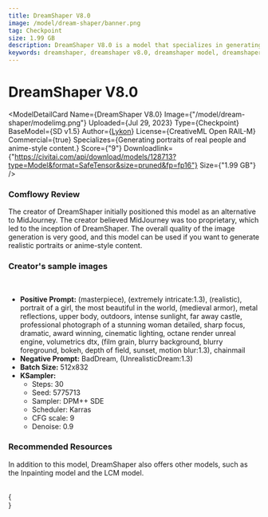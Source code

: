 ```yaml
---
title: DreamShaper V8.0
image: /model/dream-shaper/banner.png
tag: Checkpoint
size: 1.99 GB
description: DreamShaper V8.0 is a model that specializes in generating portraits of real people and anime-style content. It is a commercial model and is licensed under CreativeML Open RAIL-M.
keywords: dreamshaper, dreamshaper v8.0, dreamshaper model, dreamshaper v8.0 model, dreamshaper v8.0 review, dreamshaper v8.0 model review, dreamshaper v8.0 model details, dreamshaper v8.0 model information
---
```



# DreamShaper V8.0

<ModelDetailCard 
  Name={<span>DreamShaper V8.0</span>}
  Image={"/model/dream-shaper/modelimg.png"}
  Uploaded={<span>Jul 29, 2023</span>}
  Type={<span>Checkpoint</span>}
  BaseModel={<span>SD v1.5</span>}
  Author={<a href="https://civitai.com/user/Lykon">Lykon</a>}
  License={<span>CreativeML Open RAIL-M</span>}
  Commercial={true}
  Specializes={<span>Generating portraits of real people and anime-style content.</span>}
  Score={"9"}
  Downloadlink={"https://civitai.com/api/download/models/128713?type=Model&format=SafeTensor&size=pruned&fp=fp16"}
  Size={"1.99 GB"}
/>

### Comflowy Review

The creator of DreamShaper initially positioned this model as an alternative to MidJourney. The creator believed MidJourney was too proprietary, which led to the inception of DreamShaper. The overall quality of the image generation is very good, and this model can be used if you want to generate realistic portraits or anime-style content.

### Creator's sample images
<br/>
<PhotoProvider>
  <PhotoView src="/model/dream-shaper/001.jpg">
    <img src="/model/dream-shaper/001.jpg" alt="" className='rounded-lg'/>
  </PhotoView>
</PhotoProvider>

* **Positive Prompt:** (masterpiece), (extremely intricate:1.3), (realistic), portrait of a girl, the most beautiful in the world, (medieval armor), metal reflections, upper body, outdoors, intense sunlight, far away castle, professional photograph of a stunning woman detailed, sharp focus, dramatic, award winning, cinematic lighting, octane render  unreal engine,  volumetrics dtx, (film grain, blurry background, blurry foreground, bokeh, depth of field, sunset, motion blur:1.3), chainmail
* **Negative Prompt:** BadDream, (UnrealisticDream:1.3)
* **Batch Size:** 512x832
* **KSampler:**
  * Steps: 30
  * Seed: 5775713
  * Sampler: DPM++ SDE 
  * Scheduler: Karras
  * CFG scale: 9
  * Denoise: 0.9

### Recommended Resources

In addition to this model, DreamShaper also offers other models, such as the Inpainting model and the LCM model.

<br/>
{
  <div className="grid grid-cols-3 gap-4">
    <Cards 
      image={"/model/dream-shaper-xl/banner.png"}
      title={"DreamShaper XL"}
      href={"/model/dream-shaper-xl"}
      tag={"Checkpoint"}
      size={"6.46 GB"}
    />
    <Cards 
      image={"/model/dream-shaper-lcm/banner.png"}
      title={"DreamShaper LCM V8.0"}
      href={"/model/dream-shaper-lcm"}
      tag={"Checkpoint"}
      size={"1.99 GB"}
    />
    <Cards 
      image={"/model/dream-shaper-inpainting/modelimg.png"}
      title={"DreamShaper V8.0 Inpainting"}
      href={"/model/dream-shaper-inpainting-v-8"}
      tag={"Checkpoint"}
      size={"1.99 GB"}
    />
  </div>
}



